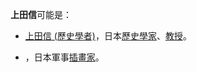 '''上田信'''可能是：
* [[上田信_(歷史學者)|上田信 (歷史學者)]]，日本[[歷史學家|歷史學家]]、[[教授|教授]]。
* {{Link-ja|上田信 (插畫家)|上田信 (イラストレーター)}} ，日本軍事[[插畫家|插畫家]]。

{{Disambiguation|Cat=三字日本人名消歧义}}